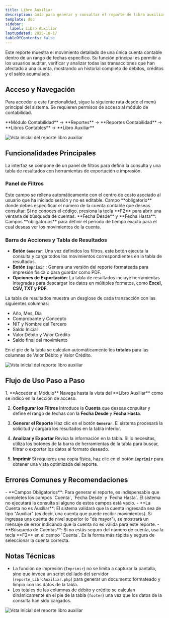 ```yaml
---
title: Libro Auxiliar
description: Guía para generar y consultar el reporte de libro auxiliar, que detalla todos los movimientos (débitos y créditos) de una cuenta contable específica en un período determinado.
template: doc
sidebar:
  label: Libro Auxiliar
lastUpdated: 2025-10-17
tableOfContents: false
---
```



Este reporte muestra el movimiento detallado de una única cuenta contable dentro de un rango de fechas específico. Su función principal es permitir a los usuarios auditar, verificar y analizar todas las transacciones que han afectado a una cuenta, mostrando un historial completo de débitos, créditos y el saldo acumulado.

## Acceso y Navegación

Para acceder a esta funcionalidad, sigue la siguiente ruta desde el menú principal del sistema. Se requieren permisos de acceso al módulo de contabilidad.

<Aside type="note" title="Ruta de Navegación">
  **Módulo Contabilidad** → **Reportes** → **Reportes Contabilidad** → **Libros Contables** → **Libro Auxiliar**
</Aside>

![Vsta inicial del reporte libro auxiliar](@assets/guias_usuarios/contabilidad/reportes/LibroAuxiliar/reportes_libro_auxiliar_00.png)

## Funcionalidades Principales

La interfaz se compone de un panel de filtros para definir la consulta y una tabla de resultados con herramientas de exportación e impresión.

### Panel de Filtros

<CardGrid>
    <Card title="Centro de Costo" icon="building">
        Este campo se rellena automáticamente con el centro de costo asociado al usuario que ha iniciado sesión y no es editable.
    </Card>
    <Card title="Cuenta" icon="document">
        Campo **obligatorio** donde debes especificar el número de la cuenta contable que deseas consultar. Si no conoces el código, presiona la tecla **F2** para abrir una ventana de búsqueda de cuentas.
    </Card>
    <Card title="Rango de Fechas" icon="calendar">
        **Fecha Desde** y **Fecha Hasta**: Campos **obligatorios** para definir el período de tiempo exacto para el cual deseas ver los movimientos de la cuenta.
    </Card>
</CardGrid>

### Barra de Acciones y Tabla de Resultados

-   **Botón `Generar`**: Una vez definidos los filtros, este botón ejecuta la consulta y carga todos los movimientos correspondientes en la tabla de resultados.
-   **Botón `Imprimir`** <i class="fa fa-print"></i>: Genera una versión del reporte formateada para impresión física o para guardar como PDF.
-   **Opciones de Exportación**: La tabla de resultados incluye herramientas integradas para descargar los datos en múltiples formatos, como **Excel, CSV, TXT y PDF**.

La tabla de resultados muestra un desglose de cada transacción con las siguientes columnas:
* Año, Mes, Día
* Comprobante y Concepto
* NIT y Nombre del Tercero
* Saldo Inicial
* Valor Débito y Valor Crédito
* Saldo final del movimiento

En el pie de la tabla se calculan automáticamente los **totales** para las columnas de Valor Débito y Valor Crédito.

![Vsta inicial del reporte libro auxiliar](@assets/guias_usuarios/contabilidad/reportes/LibroAuxiliar/reportes_libro_auxiliar_01.png)

## Flujo de Uso Paso a Paso

<Steps>
1.  **Acceder al Módulo**
    Navega hasta la vista del **Libro Auxiliar** como se indicó en la sección de acceso.

2.  **Configurar los Filtros**
    Introduce la **Cuenta** que deseas consultar y define el rango de fechas con la **Fecha Desde** y **Fecha Hasta**.

3.  **Generar el Reporte**
    Haz clic en el botón **`Generar`**. El sistema procesará la solicitud y cargará los resultados en la tabla inferior.

4.  **Analizar y Exportar**
    Revisa la información en la tabla. Si lo necesitas, utiliza los botones de la barra de herramientas de la tabla para buscar, filtrar o exportar los datos al formato deseado.

5.  **Imprimir**
    Si requieres una copia física, haz clic en el botón **`Imprimir`** para obtener una vista optimizada del reporte.
</Steps>

## Errores Comunes y Recomendaciones

<Aside type="caution" title="Puntos a Considerar">
-   **Campos Obligatorios**: Para generar el reporte, es indispensable que completes los campos `Cuenta`, `Fecha Desde` y `Fecha Hasta`. El sistema no ejecutará la consulta si alguno de estos campos está vacío.
-   **La Cuenta no es Auxiliar**: El sistema validará que la cuenta ingresada sea de tipo "Auxiliar" (es decir, una cuenta que puede recibir movimientos). Si ingresas una cuenta de nivel superior (o "de mayor"), se mostrará un mensaje de error indicando que la cuenta no es válida para este reporte.
-   **Búsqueda de Cuentas**: Si no estás seguro del número de cuenta, usa la tecla **F2** en el campo `Cuenta`. Es la forma más rápida y segura de seleccionar la cuenta correcta.
</Aside>

## Notas Técnicas

-   La función de impresión (`Imprimir`) no se limita a capturar la pantalla, sino que invoca un script del lado del servidor (`reporte_LibroAuxiliar.php`) para generar un documento formateado y limpio con los datos de la tabla.
-   Los totales de las columnas de débito y crédito se calculan dinámicamente en el pie de la tabla (`footer`) una vez que los datos de la consulta han sido cargados.


![Vsta inicial del reporte libro auxiliar](@assets/guias_usuarios/contabilidad/reportes/LibroAuxiliar/reportes_libro_auxiliar_02.png)

